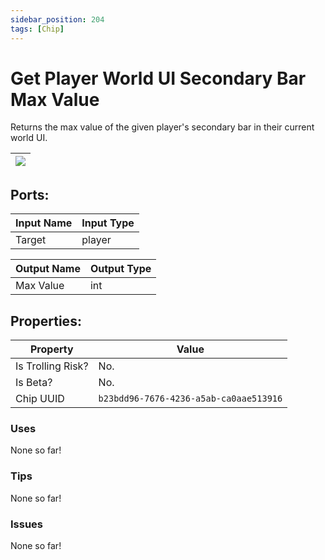 ```yaml
---
sidebar_position: 204
tags: [Chip]
---
```


# Get Player World UI Secondary Bar Max Value


Returns the max value of the given player's secondary bar in their current world UI.

| ![](https://images-ext-2.discordapp.net/external/MPmIaQzlEPmgGWlgi-WxBBXt0Bjv_zWPkg1y1f_sy3s/https/www.recroomcircuits.com/image/circuit/absolute-value?width=206&height=108) |
|-----|

## Ports:

| Input Name | Input Type |
|-----------|-----------|
| Target | player |

| Output Name | Output Type |
|-----------|-----------|
| Max Value | int |

## Properties:

| Property  | Value |
|-------------------|-----------|
| Is Trolling Risk? | No. |
| Is Beta? | No. |
| Chip UUID | `b23bdd96-7676-4236-a5ab-ca0aae513916` |

### Uses

None so far!

### Tips

None so far!

### Issues

None so far!